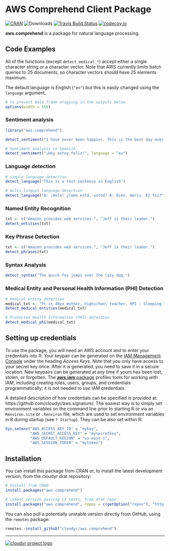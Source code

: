 # AWS Comprehend Client Package


[![CRAN](https://www.r-pkg.org/badges/version/aws.comprehend)](https://cran.r-project.org/package=aws.comprehend)
![Downloads](https://cranlogs.r-pkg.org/badges/aws.comprehend)
[![Travis Build Status](https://travis-ci.org/cloudyr/aws.comprehend.png?branch=master)](https://travis-ci.org/cloudyr/aws.comprehend)
[![codecov.io](https://codecov.io/github/cloudyr/aws.comprehend/coverage.svg?branch=master)](https://codecov.io/github/cloudyr/aws.comprehend?branch=master)


**aws.comprehend** is a package for natural language processing.

## Code Examples


All of the functions (except `detect_medical_*`) accept either a single character string or a character vector. Note that AWS currently limits batch queries to 25 documents, so character vectors should have 25 elements maximum.

The default language is English (`"en"`) but this is easily changed using the `language` argument.


```r
# to prevent data.frame wrapping in the outputs below
options(width = 150)
```

### Sentiment analysis

```r
library("aws.comprehend")

detect_sentiment("I have never been happier. This is the best day ever.")

# Sentiment analysis in Spanish
detect_sentiment("¡Hoy estoy feliz!", language = "es")
```

### Language detection

```r
# simple language detection
detect_language("This is a test sentence in English")

# multi-lingual language detection
detect_language("A: ¡Hola! ¿Como está, usted? B: Bien, merci. Et toi?")
```

### Named Entity Recognition

```r
txt <- c("Amazon provides web services.", "Jeff is their leader.")
detect_entities(txt)
```

### Key Phrase Detection

```r
txt <- c("Amazon provides web services.", "Jeff is their leader.")
detect_phrases(txt)
```

### Syntax Analysis

```r
detect_syntax("The quick fox jumps over the lazy dog.")
```

### Medical Entity and Personal Health Information (PHI) Detection

```r
# medical entity detection
medical_txt <- "Pt is 40yo mother, highschool teacher. HPI : Sleeping trouble on present dosage of Clonidine."
detect_medical_entities(medical_txt)

# Protected Health Information (PHI) detection
detect_medical_phi(medical_txt)
```


## Setting up credentials

To use the package, you will need an AWS account and to enter your credentials into R. Your keypair can be generated on the [IAM Management Console](https://aws.amazon.com/) under the heading *Access Keys*. Note that you only have access to your secret key once. After it is generated, you need to save it in a secure location. New keypairs can be generated at any time if yours has been lost, stolen, or forgotten. The [**aws.iam** package](https://github.com/cloudyr/aws.iam) profiles tools for working with IAM, including creating roles, users, groups, and credentials programmatically; it is not needed to *use* IAM credentials.

A detailed description of how credentials can be specified is provided at: https://github.com/cloudyr/aws.signature/. The easiest way is to simply set environment variables on the command line prior to starting R or via an `Renviron.site` or `.Renviron` file, which are used to set environment variables in R during startup (see `? Startup`). They can be also set within R:

```R
Sys.setenv("AWS_ACCESS_KEY_ID" = "mykey",
           "AWS_SECRET_ACCESS_KEY" = "mysecretkey",
           "AWS_DEFAULT_REGION" = "us-east-1",
           "AWS_SESSION_TOKEN" = "mytoken")
```


## Installation

You can install this package from CRAN or, to install the latest development version, from the cloudyr drat repository:

```R
# Install from CRAN
install.packages("aws.comprehend")

# Latest version passing CI tests, from drat repo
install.packages("aws.comprehend", repos = c(getOption("repos"), "http://cloudyr.github.io/drat"))
```

You can also pull a potentially unstable version directly from GitHub, using the `remotes` package:

```R
remotes::install_github("cloudyr/aws.comprehend")
```


---
[![cloudyr project logo](https://i.imgur.com/JHS98Y7.png)](https://github.com/cloudyr)
